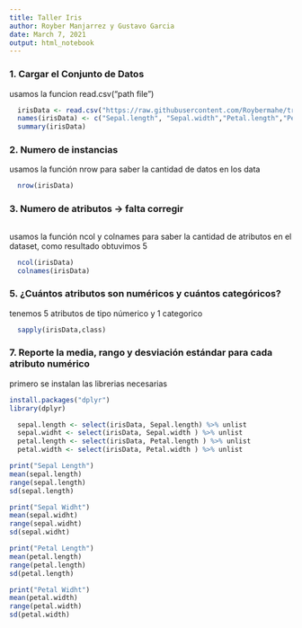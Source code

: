 ```yaml
---
title: Taller Iris
author: Royber Manjarrez y Gustavo Garcia
date: March 7, 2021
output: html_notebook
---
```

### 1. Cargar el Conjunto de Datos

usamos la funcion read.csv("path file")
```r
  irisData <- read.csv("https://raw.githubusercontent.com/Roybermahe/train-with-iris/main/iris%20(3).data", header = FALSE, stringsAsFactors = TRUE)
  names(irisData) <- c("Sepal.length", "Sepal.width","Petal.length","Petal.width", "Species")
  summary(irisData)
```
### 2. Numero de instancias

usamos la función nrow para saber la cantidad de datos en los data

```r
  nrow(irisData)
```
### 3. Numero de atributos   -> falta corregir
```r

```

usamos la función ncol y colnames para saber la cantidad de atributos en el dataset, como resultado obtuvimos 5
```r
  ncol(irisData)
  colnames(irisData)
```
### 5. ¿Cuántos atributos son numéricos y cuántos categóricos?

tenemos 5 atributos de tipo númerico y 1 categorico
```r
  sapply(irisData,class)
```

### 7. Reporte la media, rango y desviación estándar para cada atributo numérico

primero se instalan las librerias necesarias
```r
install.packages("dplyr")
library(dplyr)
```

```r
  sepal.length <- select(irisData, Sepal.length) %>% unlist
  sepal.widht <- select(irisData, Sepal.width ) %>% unlist
  petal.length <- select(irisData, Petal.length ) %>% unlist
  petal.width <- select(irisData, Petal.width ) %>% unlist

print("Sepal Length")
mean(sepal.length)
range(sepal.length)
sd(sepal.length)

print("Sepal Widht")
mean(sepal.widht)
range(sepal.widht)
sd(sepal.widht)

print("Petal Length")
mean(petal.length)
range(petal.length)
sd(petal.length)

print("Petal Widht")
mean(petal.width)
range(petal.width)
sd(petal.width)


```